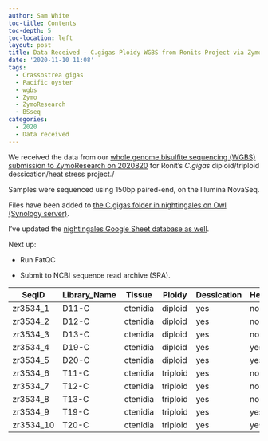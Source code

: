 ```yaml
---
author: Sam White
toc-title: Contents
toc-depth: 5
toc-location: left
layout: post
title: Data Received - C.gigas Ploidy WGBS from Ronits Project via ZymoResearch
date: '2020-11-10 11:08'
tags:
  - Crassostrea gigas
  - Pacific oyster
  - wgbs
  - Zymo
  - ZymoResearch
  - BSseq
categories:
  - 2020
  - Data received
---
```

We received the data from our [whole genome bisulfite sequencing (WGBS) submission to ZymoResearch on 2020820](https://robertslab.github.io/sams-notebook/posts/2020/2020-08-20-Samples-Submitted---Ronits-C.gigas-Diploid-and-Triploid-Ctenidia-to-ZymoResearch-for-WGBS/) for Ronit's _C.gigas_ diploid/triploid dessication/heat stress project./

Samples were sequenced using 150bp paired-end, on the Illumina NovaSeq.

Files have been added to [the C.gigas folder in nightingales on Owl (Synology server)](https://owl.fish.washington.edu/nightingales/C_gigas/).

I've updated the [nightingales Google Sheet database as well](https://docs.google.com/spreadsheets/d/1_XqIOPVHSBVGscnjzDSWUeRL7HUHXfaHxVzec-I-8Xk/edit?usp=sharing).

Next up:

- Run FatQC

- Submit to NCBI sequence read archive (SRA).


| SeqID     | Library_Name | Tissue   | Ploidy   | Dessication | Heat_Stress |
|-----------|--------------|----------|----------|-------------|-------------|
| zr3534_1  | D11-C        | ctenidia | diploid  | yes         | no          |
| zr3534_2  | D12-C        | ctenidia | diploid  | yes         | no          |
| zr3534_3  | D13-C        | ctenidia | diploid  | yes         | no          |
| zr3534_4  | D19-C        | ctenidia | diploid  | yes         | yes         |
| zr3534_5  | D20-C        | ctenidia | diploid  | yes         | yes         |
| zr3534_6  | T11-C        | ctenidia | triploid | yes         | no          |
| zr3534_7  | T12-C        | ctenidia | triploid | yes         | no          |
| zr3534_8  | T13-C        | ctenidia | triploid | yes         | no          |
| zr3534_9  | T19-C        | ctenidia | triploid | yes         | yes         |
| zr3534_10 | T20-C        | ctenidia | triploid | yes         | yes         |
